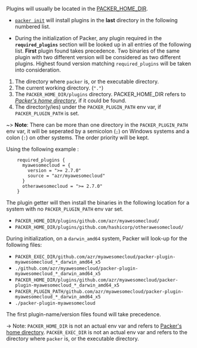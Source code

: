 Plugins will usually be located in the
[PACKER_HOME_DIR](/docs/configure#packer-s-home-directory).

* [`packer init`](/commands/init) will install plugins in the **last** directory
in the following numbered list.

* During the initialization of Packer, any plugin required in the
**`required_plugins`** section will be looked up in all entries of the following
list. **First** plugin found takes precedence. Two binaries of the same plugin
with two different version will be considered as two different plugins. Highest
found version matching `required_plugins` will be taken into consideration.

1. The directory where `packer` is, or the executable directory.
1. The current working directory. (`"."`)
1. The `PACKER_HOME_DIR/plugins` directory. PACKER_HOME_DIR refers to *[Packer's home 
directory](/docs/configure#packer-s-home-directory)*, if it could be found.
1. The director(y/ies) under the `PACKER_PLUGIN_PATH` env var, if `PACKER_PLUGIN_PATH`
is set.

~> **Note**: There can be more than one directory in the `PACKER_PLUGIN_PATH`
env var, it will be seperated by a semicolon (`;`) on Windows systems and a
colon (`:`) on other systems. The order priority will be kept.

Using the following example :
```hcl
    required_plugins {
      myawesomecloud = {
        version = ">= 2.7.0"
        source = "azr/myawesomecloud"
      }
      otherawesomecloud = ">= 2.7.0"
    }
```

The plugin getter will then install the binaries in the following location for a
system with no `PACKER_PLUGIN_PATH` env var set.

* `PACKER_HOME_DIR/plugins/github.com/azr/myawesomecloud/`
* `PACKER_HOME_DIR/plugins/github.com/hashicorp/otherawesomecloud/`

During initialization, on a `darwin_amd64` system, Packer will look-up for the
following files:

* `PACKER_EXEC_DIR/github.com/azr/myawesomecloud/packer-plugin-myawesomecloud_*_darwin_amd64_x5`
* `./github.com/azr/myawesomecloud/packer-plugin-myawesomecloud_*_darwin_amd64_x5`
* `PACKER_HOME_DIR/plugins/github.com/azr/myawesomecloud/packer-plugin-myawesomecloud_*_darwin_amd64_x5`
* `PACKER_PLUGIN_PATH/github.com/azr/myawesomecloud/packer-plugin-myawesomecloud_*_darwin_amd64_x5`
* `./packer-plugin-myawesomecloud`

The first plugin-name/version files found will take precedence.

-> Note: `PACKER_HOME_DIR` is not an actual env var and refers to [Packer's home
directory](#packer-s-home-directory). `PACKER_EXEC_DIR` is not an actual env var
and refers to the directory where `packer` is, or the executable directory.